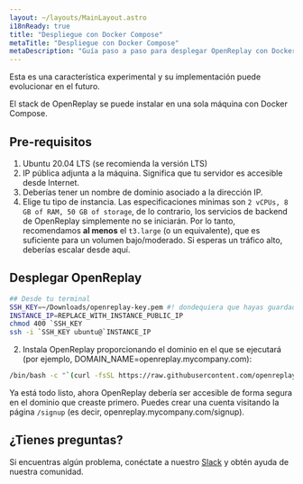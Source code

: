 ```yaml
---
layout: ~/layouts/MainLayout.astro
i18nReady: true
title: "Despliegue con Docker Compose"
metaTitle: "Despliegue con Docker Compose"
metaDescription: "Guía paso a paso para desplegar OpenReplay con Docker Compose."
---
```


<Aside type="tip">
	Esta es una característica experimental y su implementación puede evolucionar en el futuro.
</Aside>

El stack de OpenReplay se puede instalar en una sola máquina con Docker Compose.

## Pre-requisitos

1. Ubuntu 20.04 LTS (se recomienda la versión LTS)
2. IP pública adjunta a la máquina. Significa que tu servidor es accesible desde Internet.
3. Deberías tener un nombre de dominio asociado a la dirección IP.
4. Elige tu tipo de instancia. Las especificaciones mínimas son `2 vCPUs, 8 GB of RAM, 50 GB of storage`, de lo contrario, los servicios de backend de OpenReplay simplemente no se iniciarán. Por lo tanto, recomendamos **al menos** el `t3.large` (o un equivalente), que es suficiente para un volumen bajo/moderado. Si esperas un tráfico alto, deberías escalar desde aquí.

## Desplegar OpenReplay

```bash
## Desde tu terminal
SSH_KEY=~/Downloads/openreplay-key.pem #! dondequiera que hayas guardado la clave SSH
INSTANCE_IP=REPLACE_WITH_INSTANCE_PUBLIC_IP
chmod 400 `SSH_KEY
ssh -i `SSH_KEY ubuntu@`INSTANCE_IP
```

2. Instala OpenReplay proporcionando el dominio en el que se ejecutará (por ejemplo, DOMAIN_NAME=openreplay.mycompany.com):

```bash
/bin/bash -c "`(curl -fsSL https://raw.githubusercontent.com/openreplay/openreplay/main/scripts/docker-compose/docker-install.sh)"
```

Ya está todo listo, ahora OpenReplay debería ser accesible de forma segura en el dominio que creaste primero. Puedes crear una cuenta visitando la página `/signup` (es decir, openreplay.mycompany.com/signup).

## ¿Tienes preguntas?

Si encuentras algún problema, conéctate a nuestro [Slack](https://slack.openreplay.com) y obtén ayuda de nuestra comunidad.
